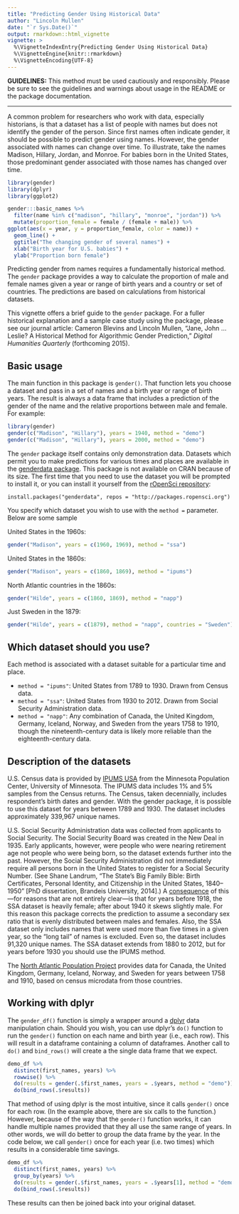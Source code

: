 ```yaml
---
title: "Predicting Gender Using Historical Data"
author: "Lincoln Mullen"
date: "`r Sys.Date()`"
output: rmarkdown::html_vignette
vignette: >
  %\VignetteIndexEntry{Predicting Gender Using Historical Data}
  %\VignetteEngine{knitr::rmarkdown}
  %\VignetteEncoding{UTF-8}
---
```


**GUIDELINES:** This method must be used cautiously and responsibly. Please be sure to see the guidelines and warnings about usage in the README or the package documentation.

--------

A common problem for researchers who work with data, especially historians, is that a dataset has a list of people with names but does not identify the gender of the person. Since first names often indicate gender, it should be possible to predict gender using names. However, the gender associated with names can change over time. To illustrate, take the names Madison, Hillary, Jordan, and Monroe. For babies born in the United States, those predominant gender associated with those names has changed over time.

```r
library(gender)
library(dplyr)
library(ggplot2)

gender:::basic_names %>%
  filter(name %in% c("madison", "hillary", "monroe", "jordan")) %>%
  mutate(proportion_female = female / (female + male)) %>%
ggplot(aes(x = year, y = proportion_female, color = name)) +
  geom_line() +
  ggtitle("The changing gender of several names") +
  xlab("Birth year for U.S. babies") + 
  ylab("Proportion born female")
```

Predicting gender from names requires a fundamentally historical method. The `gender` package provides a way to calculate the proportion of male and female names given a year or range of birth years and a country or set of countries. The predictions are based on calculations from historical datasets.

This vignette offers a brief guide to the `gender` package. For a fuller historical explanation and a sample case study using the package, please see our journal article: Cameron Blevins and Lincoln Mullen, "Jane, John ... Leslie? A Historical Method for Algorithmic Gender Prediction," _Digital Humanities Quarterly_ (forthcoming 2015).

## Basic usage

The main function in this package is `gender()`. That function lets you choose a dataset and pass in a set of names and a birth year or range of birth years. The result is always a data frame that includes a prediction of the gender of the name and the relative proportions between male and female. For example:

```r
library(gender)
gender(c("Madison", "Hillary"), years = 1940, method = "demo")
gender(c("Madison", "Hillary"), years = 2000, method = "demo")
```

The `gender` package itself contains only demonstration data. Datasets which permit you to make predictions for various times and places are available in the  [genderdata package](https://github.com/ropensci/genderdata). This package is not available on CRAN because of its size. The first time that you need to use the dataset you will be prompted to install it, or you can install it yourself from the [rOpenSci repository](http://packages.ropensci.org/):

```
install.packages("genderdata", repos = "http://packages.ropensci.org")
```

You specify which dataset you wish to use with the `method =` parameter. Below are some sample 

United States in the 1960s:

```r
gender("Madison", years = c(1960, 1969), method = "ssa")
```

United States in the 1860s:

```r
gender("Madison", years = c(1860, 1869), method = "ipums")
```

North Atlantic countries in the 1860s:

```r
gender("Hilde", years = c(1860, 1869), method = "napp")
```

Just Sweden in the 1879:

```r
gender("Hilde", years = c(1879), method = "napp", countries = "Sweden")
```

## Which dataset should you use?

Each method is associated with a dataset suitable for a particular time and place. 

- `method = "ipums"`: United States from 1789 to 1930. Drawn from Census data.
- `method = "ssa"`: United States from 1930 to 2012. Drawn from Social Security Administration data.
- `method = "napp"`: Any combination of Canada, the United Kingdom, Germany, Iceland, Norway, and Sweden from the years 1758 to 1910, though the nineteenth-century data is likely more reliable than the eighteenth-century data.

## Description of the datasets

U.S. Census data is provided by [IPUMS USA](https://usa.ipums.org/usa/) from the Minnesota Population Center, University of Minnesota. The IPUMS data includes 1% and 5% samples from the Census returns. The Census, taken decennially, includes respondent's birth dates and gender. With the gender package, it is possible to use this dataset for years between 1789 and 1930. The dataset includes approximately 339,967 unique names.

U.S. Social Security Administration data was collected from applicants to Social Security. The Social Security Board was created in the New Deal in 1935. Early applicants, however, were people who were nearing retirement age not people who were being born, so the dataset extends further into the past. However, the Social Security Administration did not immediately require all persons born in the United States to register for a Social Security Number. (See Shane Landrum, "The State's Big Family Bible: Birth Certificates, Personal Identity, and Citizenship in the United States, 1840--1950" [PhD dissertation, Brandeis University, 2014].) A [consequence](https://github.com/ropensci/gender/issues/9) of this---for reasons that are not entirely clear---is that for years before 1918, the SSA dataset is heavily female; after about 1940 it skews slightly male. For this reason this package corrects the prediction to assume a secondary sex ratio that is evenly distributed between males and females. Also, the SSA dataset only includes names that were used more than five times in a given year, so the "long tail" of names is excluded. Even so, the dataset includes 91,320 unique names. The SSA dataset extends from 1880 to 2012, but for years before 1930 you should use the IPUMS method.

The [North Atlantic Population Project](https://www.nappdata.org/napp/) provides data for Canada, the United Kingdom, Germany, Iceland, Norway, and Sweden for years between 1758 and 1910, based on census microdata from those countries.

## Working with dplyr

The `gender_df()` function is simply a wrapper around a [dplyr](https://cran.r-project.org/package=dplyr) data manipulation chain. Should you wish, you can  use dplyr's `do()` function to run the `gender()` function on each name and birth year (i.e., each row). This will result in a dataframe containing a column of dataframes. Another call to `do()` and `bind_rows()` will create a the single data frame that we expect.

```r
demo_df %>% 
  distinct(first_names, years) %>% 
  rowwise() %>% 
  do(results = gender(.$first_names, years = .$years, method = "demo")) %>% 
  do(bind_rows(.$results))
```

That method of using dplyr is the most intuitive, since it calls `gender()` once for each row. (In the example above, there are six calls to the function.) However, because of the way that the `gender()` function works, it can handle multiple names provided that they all use the same range of years. In other words, we will do better to group the data frame by the year. In the code below, we call `gender()` once for each year (i.e. two times) which results in a considerable time savings.

```r
demo_df %>% 
  distinct(first_names, years) %>% 
  group_by(years) %>% 
  do(results = gender(.$first_names, years = .$years[1], method = "demo")) %>% 
  do(bind_rows(.$results))
```

These results can then be joined back into your original dataset.
